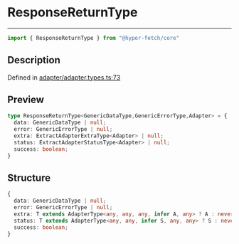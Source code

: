 

# ResponseReturnType

<div class="api-docs__separator" data-reactroot="">

---

</div><div class="api-docs__import" data-reactroot="">

```ts
import { ResponseReturnType } from "@hyper-fetch/core"
```

</div><div class="api-docs__section">

## Description

</div><div class="api-docs__description"><span class="api-docs__do-not-parse">



</span></div><p class="api-docs__definition">

Defined in [adapter/adapter.types.ts:73](https://github.com/BetterTyped/hyper-fetch/blob/c3e2c45/packages/core/src/adapter/adapter.types.ts#L73)

</p><div class="api-docs__section">

## Preview

</div><div class="api-docs__preview type">

```ts
type ResponseReturnType<GenericDataType,GenericErrorType,Adapter> = {
  data: GenericDataType | null; 
  error: GenericErrorType | null; 
  extra: ExtractAdapterExtraType<Adapter> | null; 
  status: ExtractAdapterStatusType<Adapter> | null; 
  success: boolean; 
}
```

</div><div class="api-docs__section">

## Structure

</div><div class="api-docs__returns">

```ts
{
  data: GenericDataType | null;
  error: GenericErrorType | null;
  extra: T extends AdapterType<any, any, any, infer A, any> ? A : never | null;
  status: T extends AdapterType<any, any, infer S, any, any> ? S : never | null;
  success: boolean;
}
```

</div>